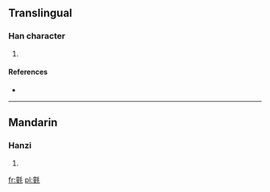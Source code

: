 ==Translingual==

===Han character===
{{Han char|rn=82|rad=毛|as=12|sn=16|four=0211<sub>4</sub>|canj=卜土竹手山 (YGHQU)}}

# {{defn|Han|sort=毛12}}

====References====
* {{Han ref|kx=0596.110|dkj=16964|dj=0987.320|hdz=32006.060|uh=6C03|ud=27651|bh=E9E7|bd=59879}}

----

==Mandarin==

===Hanzi===
{{cmn-hanzi|pin=[[bǎng]] ([[bang3]]), [[tóng]] ([[tong2]])|wg=pang<sup>3</sup>, t'ung<sup>2</sup>}}

# {{defn|lang=cmn|sort=毛12}}

[[fr:氃]]
[[pl:氃]]